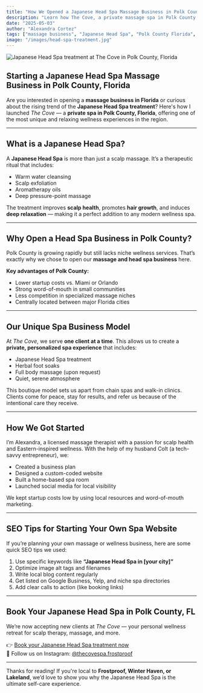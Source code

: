 ```yaml
---
title: "How We Opened a Japanese Head Spa Massage Business in Polk County, Florida"
description: "Learn how The Cove, a private massage spa in Polk County, Florida, launched with a unique focus on the trending Japanese Head Spa treatment."
date: "2025-05-03"
author: "Alexandra Cortez"
tags: ["massage business", "Japanese Head Spa", "Polk County Florida", "wellness spa", "Florida spa treatment", "scalp massage", "spa startup"]
image: "/images/head-spa-treatment.jpg"
---
```



<Image src="/images/head-spa-treatment.jpg" alt="Japanese Head Spa treatment at The Cove in Polk County, Florida" width={800} height={400} />

## Starting a Japanese Head Spa Massage Business in Polk County, Florida

Are you interested in opening a **massage business in Florida** or curious about the rising trend of the **Japanese Head Spa treatment**? Here's how I launched *The Cove* — a **private spa in Polk County, Florida**, offering one of the most unique and relaxing wellness experiences in the region.

---

## What is a Japanese Head Spa?

A **Japanese Head Spa** is more than just a scalp massage. It’s a therapeutic ritual that includes:

- Warm water cleansing
- Scalp exfoliation
- Aromatherapy oils
- Deep pressure-point massage

The treatment improves **scalp health**, promotes **hair growth**, and induces **deep relaxation** — making it a perfect addition to any modern wellness spa.

---

## Why Open a Head Spa Business in Polk County?

Polk County is growing rapidly but still lacks niche wellness services. That’s exactly why we chose to open our **massage and head spa business** here.

**Key advantages of Polk County:**

- Lower startup costs vs. Miami or Orlando
- Strong word-of-mouth in small communities
- Less competition in specialized massage niches
- Centrally located between major Florida cities

---

## Our Unique Spa Business Model

At *The Cove*, we serve **one client at a time**. This allows us to create a **private, personalized spa experience** that includes:

- Japanese Head Spa treatment
- Herbal foot soaks
- Full body massage (upon request)
- Quiet, serene atmosphere

This boutique model sets us apart from chain spas and walk-in clinics. Clients come for peace, stay for results, and refer us because of the intentional care they receive.

---

## How We Got Started

I’m Alexandra, a licensed massage therapist with a passion for scalp health and Eastern-inspired wellness. With the help of my husband Colt (a tech-savvy entrepreneur), we:

- Created a business plan
- Designed a custom-coded website
- Built a home-based spa room
- Launched social media for local visibility

We kept startup costs low by using local resources and word-of-mouth marketing.

---

## SEO Tips for Starting Your Own Spa Website

If you’re planning your own massage or wellness business, here are some quick SEO tips we used:

1. Use specific keywords like **“Japanese Head Spa in [your city]”**
2. Optimize image alt tags and filenames
3. Write local blog content regularly
4. Get listed on Google Business, Yelp, and niche spa directories
5. Add clear calls to action (like booking links)

---

## Book Your Japanese Head Spa in Polk County, FL

We’re now accepting new clients at *The Cove* — your personal wellness retreat for scalp therapy, massage, and more.

👉 [Book your Japanese Head Spa treatment now](https://yourwebsite.com/booking)  
📸 Follow us on Instagram: [@thecovespa.frostproof](https://instagram.com/thecovespa.frostproof)

---

Thanks for reading! If you're local to **Frostproof, Winter Haven, or Lakeland**, we’d love to show you why the Japanese Head Spa is the ultimate self-care experience.

